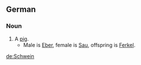 == German ==
=== Noun ===

# A [[pig]].
#* Male is [[Eber]], female is [[Sau]], offspring is [[Ferkel]].

[[de:Schwein]]
